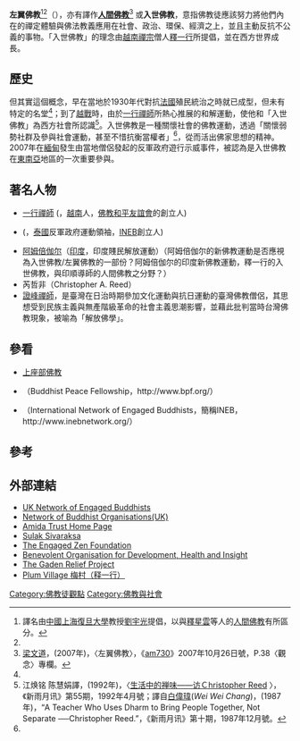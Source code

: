 {{佛教}}
'''左翼佛教'''<ref>譯名由[[中華人民共和國|中國]][[上海|上海]][[復旦大學|復旦大學]]教授[[劉宇光|劉宇光]]提倡，以與[[釋星雲|釋星雲]]等人的[[人間佛教|人間佛教]]有所區分。</ref><ref name="am730" />（{{lang-en|Engaged Buddhism}}），亦有譯作'''[[人間佛教|人間佛教]]'''<ref name="am730">[[梁文道|梁文道]]，(2007年)，〈左翼佛教〉，《[[am730|am730]]》2007年10月26日號，P.38〈觀念〉專欄。</ref> 或'''入世佛教'''，意指佛教徒應該努力將他們內在的禪定體驗與佛法教義應用在社會、政治、環保、經濟之上，並且主動反抗不公義的事物。「入世佛教」的理念由[[越南|越南]][[禪宗|禪宗]]僧人[[釋一行|釋一行]]所提倡，並在西方世界成長。

==歷史==
但其實這個概念，早在當地於1930年代對抗[[法國|法國]]殖民統治之時就已成型，但未有特定的名堂<ref name="am730" />；到了[[越戰|越戰]]時，由於[[一行禪師|一行禪師]]所熱心推展的和解運動，使他和「入世佛教」為西方社會所認識<ref>江焕铭 陈慧娟譯，(1992年)，〈[http://www.plm.org.hk/dispArticle.asp?id=66783 生活中的禅味——访Ｃhristopher Reed] {{webarchive|url=https://web.archive.org/web/20071110163133/http://www.plm.org.hk/dispArticle.asp?id=66783 |date=2007-11-10 }}〉，《新雨月讯》第55期，1992年4月號；譯自[[白偉瑋|白偉瑋]](''Wei Wei Chang'')，(1987年)，“A  Teacher Who Uses Dharm  to  Bring  People  Together,  Not Separate ──Christopher  Reed.”，《新雨月讯》第十期，1987年12月號。</ref>。入世佛教是一種關懷社會的佛教運動，透過「關懷弱勢社群及參與社會運動，甚至不惜抗衡當權者」<ref name="am730" />，從而活出佛家思想的精神。2007年在[[緬甸|緬甸]]發生由當地僧侶發起的反軍政府遊行示威事件，被認為是入世佛教在[[東南亞|東南亞]]地區的一次重要參與。

== 著名人物 ==
* [[释一行|一行禪師]] ({{lang-vi|[http://en.wikipedia.org/wiki/Thich_Nhat_Hanh[Thich  Nhat  Hanh]]}}，[[越南|越南]]人，[[佛教和平友誼會|佛教和平友誼會]]的創立人)
* {{le|素拉·司瓦拉差|Sulak Sivaraksa}} ({{lang-th|สุลักษณ์ ศิวรักษ์|Sulak Sivaraksa}}，[[泰國|泰國]]反軍政府運動領袖，[[INEB|INEB]]創立人)
* [[阿姆倍伽尔|阿姆倍伽尔]]（[[印度|印度]]，印度賤民解放運動）（阿姆倍伽尔的新佛教運動是否應視為入世佛教/左翼佛教的一部份？阿姆倍伽尔的印度新佛教運動，釋一行的入世佛教，與印順導師的人間佛教之分野？）
* 芮哲非（Christopher A. Reed）
*[[林秋梧|證峰禪師]]，是臺灣在日治時期參加文化運動與抗日運動的臺灣佛教僧侶，其思想受到民族主義與無產階級革命的社會主義思潮影響，並藉此批判當時台灣佛教現象，被喻為「解放佛學」。

== 參看 ==
* [[上座部佛教|上座部佛教]]
* {{le|佛教和平友誼會|Buddhist Peace Fellowship}}（Buddhist Peace Fellowship，http://www.bpf.org/）{{Dead link|date=2019年10月 |bot=InternetArchiveBot |fix-attempted=yes }}
* {{le|入世佛教國際網路|International Network of Engaged Buddhists}}（International Network of Engaged Buddhists，簡稱INEB，http://www.inebnetwork.org/）{{Dead link|date=2020年7月 |bot=InternetArchiveBot |fix-attempted=yes }}

== 參考 ==
<references />

== 外部連結 ==
*[https://web.archive.org/web/20070929012957/http://www.engagedbuddhists.org.uk/ UK Network of Engaged Buddhists]
*[http://www.nbo.org.uk/ Network of Buddhist Organisations(UK)] {{Wayback|url=http://www.nbo.org.uk/ |date=20210309204432 }}
*[http://www.amidatrust.com/ Amida Trust Home Page] {{Wayback|url=http://www.amidatrust.com/ |date=20210125091105 }}
*[https://web.archive.org/web/20090821223717/http://www.sulak-sivaraksa.org/en/ Sulak Sivaraksa]
*[http://www.engaged-zen.org The Engaged Zen Foundation] {{Wayback|url=http://www.engaged-zen.org/ |date=20210122095517 }}
*[http://www.bodhi.net.au Benevolent Organisation for Development, Health and Insight] {{Wayback|url=http://www.bodhi.net.au/ |date=20220123002911 }}
*[http://www.gadenrelief.org/aboutus.html The Gaden Relief Project] {{Wayback|url=http://www.gadenrelief.org/aboutus.html |date=20060620032551 }}
*[https://web.archive.org/web/20200311130330/https://plumvillage.org/ Plum Village 梅村（释一行）]

[[Category:佛教徒觀點|Category:佛教徒觀點]]
[[Category:佛教與社會|Category:佛教與社會]]